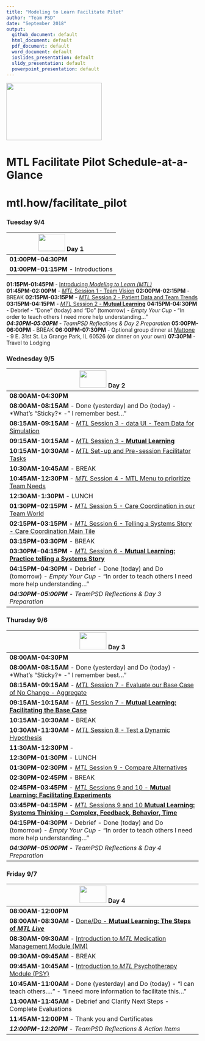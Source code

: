 ```yaml
---
title: "Modeling to Learn Facilitate Pilot"
author: "Team PSD"
date: "September 2018"
output: 
  github_document: default
  html_document: default
  pdf_document: default
  word_document: default
  ioslides_presentation: default
  slidy_presentation: default
  powerpoint_presentation: default
---
```


<img src = "https://github.com/lzim/teampsd/blob/teampsd_style/mtl_logo/mtl_facilitate_sq_sm.png"
     height = "150" width = "250">  

# MTL Facilitate Pilot Schedule-at-a-Glance 

# mtl.how/facilitate_pilot

### Tuesday 9/4
<img src = "https://github.com/lzim/teampsd/blob/teampsd_style/mtl_logo/mtl_facilitate_sq_sm.png" height = "45" width = "70" style ="display: inline-block"/> Day 1        |
------------   |
**01:00PM-04:30PM**  |
**01:00PM-01:15PM** - Introductions  |
**01:15PM-01:45PM** - [Introducing *Modeling to Learn (MTL)*](https://mtl.how/intro)   
**01:45PM-02:00PM** - [*MTL* Session 1 - Team Vision](https://github.com/lzim/teampsd/blob/master/mtl_facilitate_workgroup/mtl_live_guide/mtl_live_session01_see.Rmd) 
**02:00PM-02:15PM** - BREAK
**02:15PM-03:15PM** - [*MTL* Session 2 - Patient Data and Team Trends](https://github.com/lzim/teampsd/blob/master/mtl_facilitate_workgroup/mtl_live_guide/mtl_live_session02_see.Rmd)
**03:15PM-04:15PM** - [*MTL* Session 2 - **Mutual Learning**]( https://github.com/lzim/teampsd/blob/lzim/mtl_facilitate_workgroup/mtl_facilitate_pilot/day1/session2_mutual_learning_activity.rmd) 
**04:15PM-04:30PM** - Debrief - "Done" (today) and "Do" (tomorrow) - *Empty Your Cup* - “In order to teach others I need more help understanding…”   
***04:30PM-05:00PM** - TeamPSD Reflections & Day 2 Preparation* 
**05:00PM-06:00PM** - BREAK 
**06:00PM-07:30PM** - Optional group dinner at [Mattone](https://www.yelp.com/biz/mattone-restaurant-and-bar-la-grange-park-2) - 9 E. 31st St. La Grange Park, IL 60526 (or dinner on your own)
**07:30PM**         - Travel to Lodging 
 

### Wednesday 9/5
<img src = "https://github.com/lzim/teampsd/blob/teampsd_style/mtl_logo/mtl_facilitate_sq_sm.png" height = "45" width = "70" style ="display: inline-block"/> Day 2	     |
---------------     |
**08:00AM-04:30PM**  |    	
**08:00AM-08:15AM** - Done (yesterday) and Do (today) - *What’s “Sticky?* - " I remember best…"|
**08:15AM-09:15AM** - [*MTL* Session 3 - data UI - Team Data for Simulation](https://github.com/lzim/teampsd/blob/master/mtl_facilitate_workgroup/mtl_live_guide/mtl_live_session03_see.Rmd)   |
**09:15AM-10:15AM** - [*MTL* Session 3 - **Mutual Learning**](https://github.com/lzim/teampsd/blob/lzim/mtl_facilitate_workgroup/mtl_facilitate_pilot/day2/session3_mutual_learning_activity.rmd) |
**10:15AM-10:30AM** - [*MTL* Set-up and Pre-session Facilitator Tasks](https://mtl.how/facilitate) |
**10:30AM-10:45AM** - BREAK |
**10:45AM-12:30PM** - [*MTL* Session 4 - MTL Menu to prioritize Team Needs](https://mtl.how/menu) |
**12:30AM-1:30PM** - LUNCH |
**01:30PM-02:15PM** -  [*MTL* Session 5 - Care Coordination in our Team World](https://github.com/lzim/teampsd/blob/master/mtl_facilitate_workgroup/mtl_live_guide/mtl_live_session05_see.Rmd)|
**02:15PM-03:15PM** - [*MTL* Session 6 - Telling a Systems Story - Care Coordination Main Tile](https://github.com/lzim/teampsd/blob/master/mtl_facilitate_workgroup/mtl_live_guide/mtl_live_session06_see.Rmd) |
**03:15PM-03:30PM** -  BREAK  |
**03:30PM-04:15PM** - [*MTL* Session 6 - **Mutual Learning: Practice telling a Systems Story**](https://github.com/lzim/teampsd/blob/master/mtl_facilitate_workgroup/mtl_facilitate_pilot/day2/session6_mutual_learning_activity.rmd)  |
**04:15PM-04:30PM** - Debrief - Done (today) and Do (tomorrow) - *Empty Your Cup* - “In order to teach others I need more help understanding…” |
***04:30PM-05:00PM** - TeamPSD Reflections & Day 3 Preparation* |


### Thursday 9/6
<img src = "https://github.com/lzim/teampsd/blob/teampsd_style/mtl_logo/mtl_facilitate_sq_sm.png" height = "45" width = "70" style ="display: inline-block"/> Day 3 |
-------------- |
**08:00AM-04:30PM** |
**08:00AM-08:15AM** - Done (yesterday) and Do (today) - *What’s “Sticky?* - " I remember best…"  |                              
**08:15AM-09:15AM** - [*MTL* Session 7 - Evaluate our Base Case of No Change - Aggregate](https://github.com/lzim/teampsd/blob/master/mtl_facilitate_workgroup/mtl_live_guide/mtl_live_session07_see.Rmd)  |
**09:15AM-10:15AM** - [*MTL* Session 7 - **Mutual Learning: Facilitating the Base Case**](https://github.com/lzim/teampsd/blob/lzim/mtl_facilitate_workgroup/mtl_facilitate_pilot/day3/session7_mutual_learning_activity.Rmd) |
**10:15AM-10:30AM** - BREAK  |
**10:30AM-11:30AM** - [*MTL* Session 8 - Test a Dynamic Hypothesis](https://github.com/lzim/teampsd/blob/master/mtl_facilitate_workgroup/mtl_live_guide/mtl_live_session08_see.Rmd) |
**11:30AM-12:30PM** -  |
**12:30PM-01:30PM** - LUNCH |
**01:30PM-02:30PM** - [*MTL* Session 9 - Compare Alternatives](https://github.com/lzim/teampsd/blob/master/mtl_facilitate_workgroup/mtl_live_guide/mtl_live_session09_see.Rmd) |
**02:30PM-02:45PM** - BREAK  |
**02:45PM-03:45PM** - [*MTL* Sessions 9 and 10 - **Mutual Learning: Facilitating Experiments**](https://github.com/lzim/teampsd/blob/lzim/mtl_facilitate_workgroup/mtl_facilitate_pilot/day3/session9_mutual_learning_activity.Rmd) |
**03:45PM-04:15PM** - [*MTL* Sessions 9 and 10 **Mutual Learning: Systems Thinking - Complex, Feedback, Behavior, Time**](https://github.com/lzim/teampsd/blob/lzim/mtl_facilitate_workgroup/mtl_facilitate_pilot/day3/systems_thinking_mutual_learning.Rmd) |
**04:15PM-04:30PM** - Debrief - Done (today) and Do (tomorrow) - *Empty Your Cup* - “In order to teach others I need more help understanding…” |
***04:30PM-05:00PM** - TeamPSD Reflections & Day 4 Preparation*  |


### Friday 9/7  
<img src = "https://github.com/lzim/teampsd/blob/teampsd_style/mtl_logo/mtl_facilitate_sq_sm.png" height = "45" width = "70" style ="display: inline-block"/> Day 4 |
------------ |
**08:00AM-12:00PM**   |
**08:00AM-08:30AM** -  [Done/Do - **Mutual Learning: The Steps of *MTL Live***](https://github.com/lzim/teampsd/blob/lzim/mtl_facilitate_workgroup/mtl_facilitate_pilot/day3/session8_mutual_learning_activity.rmd) |
**08:30AM-09:30AM** - [Introduction to *MTL* Medication Management Module (MM)](https://mtl.how/sim) |
**09:30AM-09:45AM** - BREAK  |
**09:45AM-10:45AM** - [Introduction to *MTL* Psychotherapy Module (PSY)](https://mtl.how/sim)  |
**10:45AM-11:00AM** - Done (yesterday) and Do (today) - “I can teach others….” - “I need more information to facilitate this…”  |
**11:00AM-11:45AM** - Debrief and Clarify Next Steps - Complete Evaluations  |
**11:45AM-12:00PM** - Thank you and Certificates  |
***12:00PM-12:20PM** - TeamPSD Reflections & Action Items*  |

